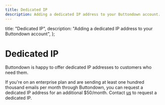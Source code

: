 ```yaml
---
title: Dedicated IP
description: Adding a dedicated IP address to your Buttondown account.
---
```



  title: "Dedicated IP",
  description: "Adding a dedicated IP address to your Buttondown account",
};

# Dedicated IP

Buttondown is happy to offer dedicated IP addresses to customers who need them.

If you're on an enterprise plan and are sending at least one hundred thousand emails
per month through Buttondown, you can request a dedicated IP address for an additional
$50/month. Contact [us](mailto:support@buttondown.email) to request a dedicated IP.
